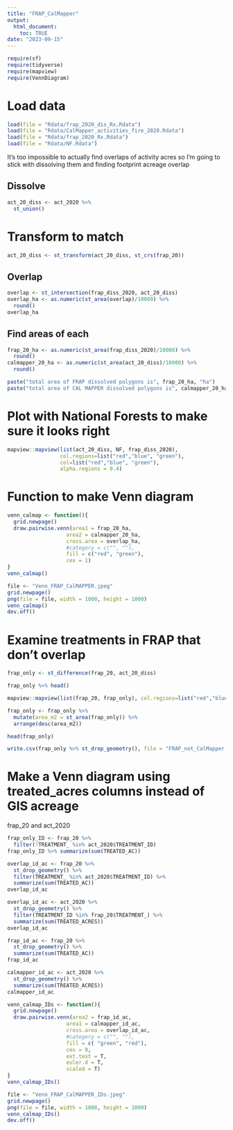 ```yaml
---
title: "FRAP_CalMapper"
output: 
  html_document:
    toc: TRUE
date: "2023-09-15"
---
```


```r
require(sf)
require(tidyverse)
require(mapview)
require(VennDiagram)
```

# Load data
```r
load(file = "Rdata/frap_2020_dis_Rx.Rdata")
load(file = "Rdata/CalMapper_activities_fire_2020.Rdata")
load(file = "Rdata/frap_2020_Rx.Rdata")
load(file = "Rdata/NF.Rdata")
```

It's too impossible to actually find overlaps of activity acres so I'm going to stick with dissolving them and finding footprint acreage overlap

## Dissolve 
```r
act_20_diss <- act_2020 %>% 
  st_union()
```

# Transform to match
```r
act_20_diss <- st_transform(act_20_diss, st_crs(frap_20))
```


## Overlap
```r
overlap <- st_intersection(frap_diss_2020, act_20_diss)
overlap_ha <- as.numeric(st_area(overlap)/10000) %>% 
  round()
overlap_ha
```

## Find areas of each
```r
frap_20_ha <- as.numeric(st_area(frap_diss_2020)/10000) %>% 
  round()
calmapper_20_ha <- as.numeric(st_area(act_20_diss)/10000) %>% 
  round()
```

```r
paste("total area of FRAP dissolved polygons is", frap_20_ha, "ha")
paste("total area of CAL MAPPER dissolved polygons is", calmapper_20_ha, "ha")
```

# Plot with National Forests to make sure it looks right
```r
mapview::mapview(list(act_20_diss, NF, frap_diss_2020),
                 col.regions=list("red","blue", "green"),
                 col=list("red","blue", "green"),
                 alpha.regions = 0.4)
```


# Function to make Venn diagram
```r
venn_calmap <- function(){
  grid.newpage()
  draw.pairwise.venn(area1 = frap_20_ha,
                   area2 = calmapper_20_ha,
                   cross.area = overlap_ha,
                   #category = c("", ""),
                   fill = c("red", "green"),
                   cex = 1)
}
venn_calmap()
```

```r
file <- "Venn_FRAP_CalMAPPER.jpeg"
grid.newpage()
png(file = file, width = 1000, height = 1000)
venn_calmap()
dev.off()
```

# Examine treatments in FRAP that don't overlap
```r
frap_only <- st_difference(frap_20, act_20_diss)
```

```r
frap_only %>% head()
```

```r
mapview::mapview(list(frap_20, frap_only), col.regions=list("red","blue"),col=list("red","blue"))
```

```r
frap_only <- frap_only %>% 
  mutate(area_m2 = st_area(frap_only)) %>% 
  arrange(desc(area_m2))
```

```r
head(frap_only)
```

```r
write.csv(frap_only %>% st_drop_geometry(), file = "FRAP_not_CalMapper.csv", row.names = F)
```

# Make a Venn diagram using treated_acres columns instead of GIS acreage

frap_20 and act_2020

```r
frap_only_ID <- frap_20 %>% 
  filter(!TREATMENT_ %in% act_2020$TREATMENT_ID)
frap_only_ID %>% summarize(sum(TREATED_AC))
```

```r
overlap_id_ac <- frap_20 %>% 
  st_drop_geometry() %>% 
  filter(TREATMENT_ %in% act_2020$TREATMENT_ID) %>% 
  summarize(sum(TREATED_AC))
overlap_id_ac
```


```r
overlap_id_ac <- act_2020 %>% 
  st_drop_geometry() %>% 
  filter(TREATMENT_ID %in% frap_20$TREATMENT_) %>% 
  summarize(sum(TREATED_ACRES))
overlap_id_ac
```


```r
frap_id_ac <- frap_20 %>% 
  st_drop_geometry() %>% 
  summarize(sum(TREATED_AC))
frap_id_ac
```

```r
calmapper_id_ac <- act_2020 %>% 
  st_drop_geometry() %>% 
  summarize(sum(TREATED_ACRES))
calmapper_id_ac
```

```r
venn_calmap_IDs <- function(){
  grid.newpage()
  draw.pairwise.venn(area2 = frap_id_ac,
                   area1 = calmapper_id_ac,
                   cross.area = overlap_id_ac,
                   #category = c("", ""),
                   fill = c( "green", "red"),
                   cex = 0,
                   ext.text = T,
                   euler.d = T,
                   scaled = T)
}
venn_calmap_IDs()
```

```r
file <- "Venn_FRAP_CalMAPPER_IDs.jpeg"
grid.newpage()
png(file = file, width = 1000, height = 1000)
venn_calmap_IDs()
dev.off()
```


